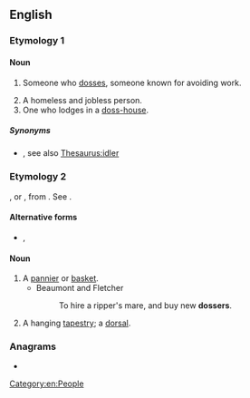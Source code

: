 ==English==

===Etymology 1===
{{suffix|en|doss|er}}

====Noun====
{{en-noun}}

# {{lb|en|British|Ireland}} Someone who [[doss]]es, someone known for avoiding work.
# A homeless and jobless person.
# One who lodges in a [[doss-house]].

=====Synonyms=====
* {{sense|one who avoids work}} {{l|en|shirker}}, see also [[Thesaurus:idler]]

===Etymology 2===
{{etyl|LL.|en}} {{lena}} {{m|la|dosserum}}, or {{etyl|fr|en}} {{m|fr|dossier||bundle of papers, part of a basket resting on the back}}, from {{etyl|la|en}} {{lena}} {{m|la|dorsum||back}}. See {{m|en|dorsal}}.

====Alternative forms====
* {{l|en|dorsel}}, {{l|en|dorser}}

====Noun====
{{en-noun}}

# A [[pannier]] or [[basket]].
#* Beaumont and Fletcher
#*: To hire a ripper's mare, and buy new '''dossers'''.
# A hanging [[tapestry]]; a [[dorsal]].

{{Webster 1913}}

===Anagrams===
* {{anagrams|en|a=deorss|Sedors|dorses|dosers|resods|rossed|soders|sordes}}

[[Category:en:People]]